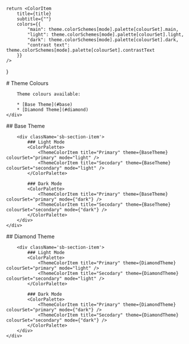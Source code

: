 

    return <ColorItem
        title={title}
        subtitle={""}
        colors={{
            "main": theme.colorSchemes[mode].palette[colourSet].main,
            "light": theme.colorSchemes[mode].palette[colourSet].light,
            "dark": theme.colorSchemes[mode].palette[colourSet].dark,
            "contrast text": theme.colorSchemes[mode].palette[colourSet].contrastText
        }}
    />
}

<Meta title="Theme/Colours" />

<div className="sb-container">
    <div className='sb-section-title'>
        # Theme Colours

        Theme colours available:

        * [Base Theme](#base)
        * [Diamond Theme](#diamond)
    </div>
</div>

<div className="sb-container">
    <div id="base" className='sb-section'>
        ## Base Theme

        <div className='sb-section-item'>
            ### Light Mode
            <ColorPalette>
                <ThemeColorItem title="Primary" theme={BaseTheme} colourSet="primary" mode="light" />
                <ThemeColorItem title="Secodary" theme={BaseTheme} colourSet="secondary" mode="light" />
            </ColorPalette>

            ### Dark Mode
            <ColorPalette>
                <ThemeColorItem title="Primary" theme={BaseTheme} colourSet="primary" mode={"dark"} />
                <ThemeColorItem title="Secodary" theme={BaseTheme} colourSet="secondary" mode={"dark"} />
            </ColorPalette>
        </div>
    </div>
</div>


<div className="sb-container">
    <div id="diamond" className='sb-section'>
        ## Diamond Theme

        <div className='sb-section-item'>
            ### Light Mode
            <ColorPalette>
                <ThemeColorItem title="Primary" theme={DiamondTheme} colourSet="primary" mode="light" />
                <ThemeColorItem title="Secodary" theme={DiamondTheme} colourSet="secondary" mode="light" />
            </ColorPalette>

            ### Dark Mode
            <ColorPalette>
                <ThemeColorItem title="Primary" theme={DiamondTheme} colourSet="primary" mode={"dark"} />
                <ThemeColorItem title="Secodary" theme={DiamondTheme} colourSet="secondary" mode={"dark"} />
            </ColorPalette>
        </div>
    </div>
</div>
